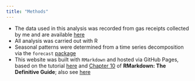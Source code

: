 ```yaml
---
title: "Methods"
---
```


- The data used in this analysis was recorded from gas receipts collected by me and are available [here](https://github.com/nhoteling/gasreceipts/tree/main/data)  
- All analysis was carried out with R  
- Seasonal patterns were determined from a time series decomposition via the `forecast` [package](https://www.rdocumentation.org/packages/forecast/versions/8.13)  
- This website was built with `RMarkdown` and hosted via GitHub Pages, based on the tutorial [here](https://jules32.github.io/rmarkdown-website-tutorial/) and [Chapter 10](https://bookdown.org/yihui/rmarkdown/rmarkdown-site.html) of <b>RMarkdown: The Definitive Guide</b>; also see [here](https://www.emilyzabor.com/tutorials/rmarkdown_websites_tutorial.html#R_Markdown_website_basics)  